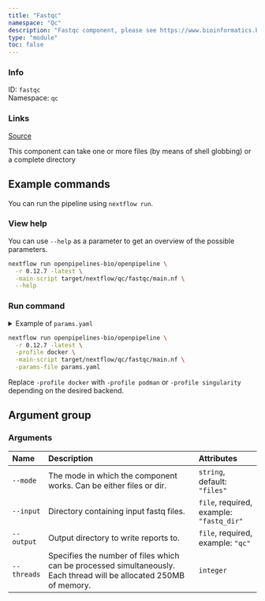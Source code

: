 ```yaml
---
title: "Fastqc"
namespace: "Qc"
description: "Fastqc component, please see https://www.bioinformatics.babraham.ac.uk/projects/fastqc/."
type: "module"
toc: false
---
```


::: {.column-margin}

### Info

ID: `fastqc`  
Namespace: `qc`

### Links
[Source](https://github.com/openpipelines-bio/openpipeline/blob/0.12.7/src/qc/fastqc/config.vsh.yaml){.btn-action .btn-sm .btn-info .btn role="button"}

:::

This component can take one or more files (by means of shell globbing) or a complete directory

## Example commands

You can run the pipeline using `nextflow run`.

### View help

You can use `--help` as a parameter to get an overview of the possible parameters.

```bash
nextflow run openpipelines-bio/openpipeline \
  -r 0.12.7 -latest \
  -main-script target/nextflow/qc/fastqc/main.nf \
  --help
```

### Run command

<details>
<summary>Example of `params.yaml`</summary>
```yaml
# Arguments
mode: "files"
input: # please fill in - example: "fastq_dir"
# output: "$id.$key.output.output"
# threads: 123

# Nextflow input-output arguments
publish_dir: # please fill in - example: "output/"
# param_list: "my_params.yaml"
```
</details>

```bash
nextflow run openpipelines-bio/openpipeline \
  -r 0.12.7 -latest \
  -profile docker \
  -main-script target/nextflow/qc/fastqc/main.nf \
  -params-file params.yaml
```

:::{.callout-note}
Replace `-profile docker` with `-profile podman` or `-profile singularity` depending on the desired backend.
:::

## Argument group

### Arguments

|Name        |Description                                                                                                         |Attributes                               |
|:----------|:--------------------------------------------------|:--------------------|
|`--mode`    |The mode in which the component works. Can be either files or dir.                                                  |`string`, default: `"files"`             |
|`--input`   |Directory containing input fastq files.                                                                             |`file`, required, example: `"fastq_dir"` |
|`--output`  |Output directory to write reports to.                                                                               |`file`, required, example: `"qc"`        |
|`--threads` |Specifies the number of files which can be processed simultaneously. Each thread will be allocated 250MB of memory. |`integer`                                |

